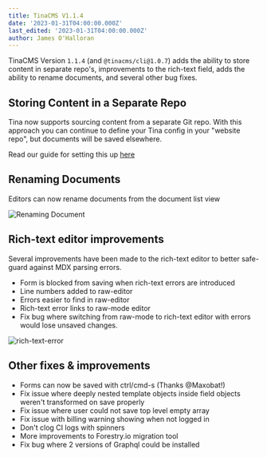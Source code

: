 ```yaml
---
title: TinaCMS V1.1.4
date: '2023-01-31T04:00:00.000Z'
last_edited: '2023-01-31T04:00:00.000Z'
author: James O'Halloran
---
```


TinaCMS Version `1.1.4` (and `@tinacms/cli@1.0.7`) adds the ability to store content in separate repo's, improvements to the rich-text field, adds the ability to rename documents, and several other bug fixes.

## Storing Content in a Separate Repo

Tina now supports sourcing content from a separate Git repo. With this approach you can continue to define your Tina config in your "website repo", but documents will be saved elsewhere.

Read our guide for setting this up [here](https://tina.io/guides/tinacms/separate-content-repo/guide/ "Separate Content Repo Guide")

## Renaming Documents

Editors can now rename documents from the document list view

![Renaming Document](/img/blog/tina-v-1.1.4/edit-doc.png "Renaming Document")

## Rich-text editor improvements

Several improvements have been made to the rich-text editor to better safe-guard against MDX parsing errors.

* Form is blocked from saving when rich-text errors are introduced
* Line numbers added to raw-editor
* Errors easier to find in raw-editor
* Rich-text error links to raw-mode editor
* Fix bug where switching from raw-mode to rich-text editor with errors would lose unsaved changes.

![rich-text-error](/img/blog/tina-v-1.1.4/edit-rtf.png "rich-text-error")

## Other fixes & improvements

* Forms can now be saved with ctrl/cmd-s (Thanks @Maxobat!)
* Fix issue where deeply nested template objects inside field objects weren't transformed on save properly
* Fix issue where user could not save top level empty array
* Fix issue with billing warning showing when not logged in
* Don't clog CI logs with spinners
* More improvements to Forestry.io migration tool
* Fix bug where 2 versions of Graphql could be installed
